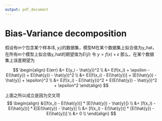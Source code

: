 ```yaml
---
output: pdf_document
---
```

Bias-Variance decomposition
========================================================



假设有m个包含某个样本i$, $y_i$)的数据集，模型M在某个数据集上拟合值为y_hat，
在所有m个模型上拟合值y_hat的期望值为$E(\hat{y})$
令 $y = f(x) + \epsilon$
那么，在某个数据集上误差期望为

$$
\begin{align}
E(err) &= E(y_i - \hat{y})^2  \\
       &= E(f(x_i) + \epsilon - E(\hat{y}) + E(\hat{y}) - \hat{y})^2 \\
       &= E{[f(x_i) - E(\hat{y})] + [E(\hat{y}) - \hat{y}] + \epsilon}^2 \\
       &= E(f(x_i) - E(\hat{y}))^2 + E(E(\hat{y}) - \hat{y})^2 + \epsilon^2
\end{align}
$$

上面之所以成立是因为交叉项
$$
\begin{align}
        &{[f(x_i) - E(\hat{y})] * [E(\hat{y}) - \hat{y}]} \\
        &= [f(x_i) - E(\hat{y})] * E[E(\hat{y}) - \hat{y}] \\
        &= [f(x_i) - E(\hat{y})] * [E(\hat{y}) - E(\hat{y})] \\
        &= 0 \\
\end{align}
$$

